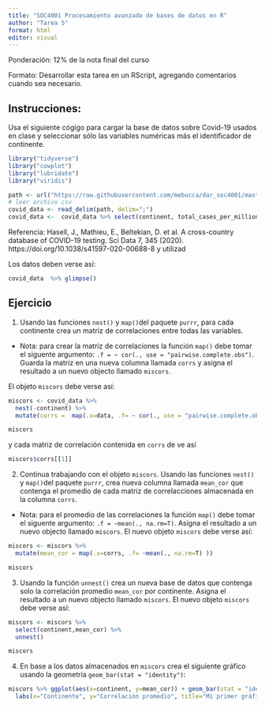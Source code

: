 ```yaml
---
title: "SOC4001 Procesamiento avanzado de bases de datos en R"
author: "Tarea 5"
format: html
editor: visual
---
```


Ponderación: 12% de la nota final del curso

Formato: Desarrollar esta tarea en un RScript, agregando comentarios cuando sea necesario. 


## Instrucciones:

Usa el siguiente cógigo para cargar la base de datos sobre Covid-19 usados en clase y seleccionar sólo las variables numéricas más el identificador de continente.

```r
library("tidyverse")
library("cowplot")
library("lubridate")
library("viridis")

path <- url("https://raw.githubusercontent.com/mebucca/dar_soc4001/master/slides/class_12/covid_data.csv")
# leer archivo csv
covid_data <- read_delim(path, delim=";")
covid_data <-  covid_data %>% select(continent, total_cases_per_million, total_deaths_per_million, new_cases_per_million, new_deaths_per_million)

```

Referencia: Hasell, J., Mathieu, E., Beltekian, D. et al. A cross-country database of COVID-19 testing. Sci Data 7, 345 (2020). https://doi.org/10.1038/s41597-020-00688-8 y utilizad

Los datos deben verse así:

```r
covid_data  %>% glimpse()
```

## Ejercicio

1. Usando las funciones `nest()` y `map()`del paquete `purrr`, para cada continente crea un matriz de correlaciones entre todas las variables.

* Nota: para crear la matriz de correlaciones la función `map()` debe tomar el siguente argumento: `.f = ~ cor(., use = "pairwise.complete.obs")`. Guarda la matriz en una nueva columna llamada `corrs` y asigna el resultado a un nuevo objecto llamado `miscors`.

El objeto `miscors` debe verse así:

```r
miscors <- covid_data %>%  
  nest(-continent) %>%
  mutate(corrs =  map(.x=data, .f= ~ cor(., use = "pairwise.complete.obs"))) 

miscors
```
y cada matriz de correlación contenida en `corrs` de ve así

```r
miscors$corrs[[1]]
```

2. Continua trabajando con el objeto `miscors`. Usando las funciones `nest()` y `map()`del paquete `purrr`, crea nueva columna llamada `mean_cor` que contenga el promedio de cada matriz de correlacciones almacenada en la columna `corrs`.

* Nota: para el promedio de las correlaciones la función `map()` debe tomar el siguente argumento: `.f = ~mean(., na.rm=T)`. Asigna el resultado a un nuevo objecto llamado `miscors`. El nuevo objeto `miscors` debe verse así:

```r
miscors <- miscors %>%
  mutate(mean_cor = map(.x=corrs, .f= ~mean(., na.rm=T) ))

miscors
```


3. Usando la función `unnest()` crea un nueva base de datos que contenga solo la correlación promedio `mean_cor` por continente.  Asigna el resultado a un nuevo objecto llamado `miscors`. El nuevo objeto `miscors` debe verse así:

```r

miscors <- miscors %>%
  select(continent,mean_cor) %>%
  unnest()

miscors
```
4. En base a los datos almacenados en `miscors` crea el siguiente gráfico usando la geometría `geom_bar(stat = "identity")`:

```r

miscors %>% ggplot(aes(x=continent, y=mean_cor)) + geom_bar(stat = "identity", colour="grey", fill="blue", alpha=0.8) +
  labs(x="Continente", y="Correlación promedio", title="Mi primer gráfico :)") + theme_bw()
```
